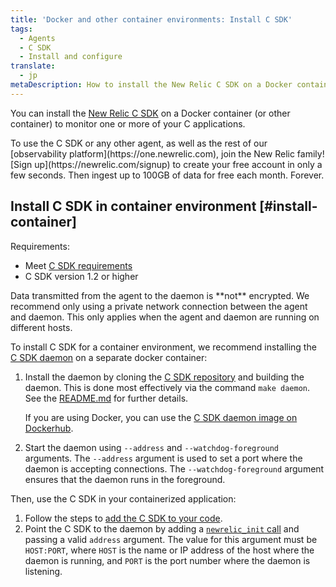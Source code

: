 ```yaml
---
title: 'Docker and other container environments: Install C SDK'
tags:
  - Agents
  - C SDK
  - Install and configure
translate:
  - jp
metaDescription: How to install the New Relic C SDK on a Docker container (or other container) to monitor one or more of your C applications.
---
```


You can install the [New Relic C SDK](/docs/agents/c-sdk/get-started/introduction-c-sdk) on a Docker container (or other container) to monitor one or more of your C applications.

<Callout variant="tip">
  To use the C SDK or any other agent, as well as the rest of our [observability platform](https://one.newrelic.com), join the New Relic family! [Sign up](https://newrelic.com/signup) to create your free account in only a few seconds. Then ingest up to 100GB of data for free each month. Forever.
</Callout>

## Install C SDK in container environment [#install-container]

Requirements:

* Meet [C SDK requirements](/docs/agents/c-sdk/get-started/c-sdk-compatibility-requirements)
* C SDK version 1.2 or higher

<Callout variant="caution">
  Data transmitted from the agent to the daemon is **not** encrypted. We recommend only using a private network connection between the agent and daemon. This only applies when the agent and daemon are running on different hosts.
</Callout>

To install C SDK for a container environment, we recommend installing the [C SDK daemon](/docs/agents/c-sdk/get-started/introduction-c-sdk#architecture) on a separate docker container:

1. Install the daemon by cloning the [C SDK repository](https://github.com/newrelic/c-sdk) and building the daemon. This is done most effectively via the command `make daemon`. See the [README.md](https://github.com/newrelic/c-sdk/blob/master/README.md#building-the-c-sdk) for further details.

   If you are using Docker, you can use the [C SDK daemon image on Dockerhub](https://hub.docker.com/r/newrelic/c-daemon).
2. Start the daemon using `--address` and `--watchdog-foreground` arguments. The `--address` argument is used to set a port where the daemon is accepting connections. The `--watchdog-foreground` argument ensures that the daemon runs in the foreground.

Then, use the C SDK in your containerized application:

1. Follow the steps to [add the C SDK to your code](/docs/agents/c-sdk/install-configure/install-c-sdk-compile-link-your-code).
2. Point the C SDK to the daemon by adding a [`newrelic_init` call](https://newrelic.github.io/c-sdk/libnewrelic_8h.html#a03f07e64a51b5f0cd51caa4f28c8b6c1) and passing a valid `address` argument. The value for this argument must be `HOST:PORT`, where `HOST` is the name or IP address of the host where the daemon is running, and `PORT` is the port number where the daemon is listening.
